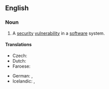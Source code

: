 ==English==
{{wikipedia|vulnerability (computing)}}

===Noun===
{{en-noun}}

# {{lb|en|computer security}} A [[security]] [[vulnerability]] in a [[software]] system.

====Translations====
{{trans-top|security vulnerability in a software system}}
* Czech: {{t|cs|bezpečnostní díra|f}}
* Dutch: {{t|nl|veiligheidslek|n}}
* Faroese: {{t|fo|trygdarhol|n}}
{{trans-mid}}
* German: {{t+|de|Sicherheitslücke|f}}, {{t|de|Sicherheitsmangel|m}}
* Icelandic: {{t|is|öryggisveila|f}}, {{t|is|öryggisbrestur|m}}
{{trans-bottom}}